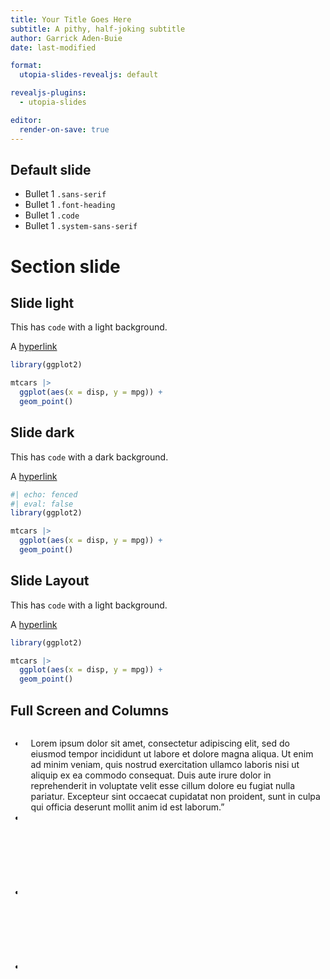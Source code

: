 ```yaml
---
title: Your Title Goes Here
subtitle: A pithy, half-joking subtitle
author: Garrick Aden-Buie
date: last-modified

format:
  utopia-slides-revealjs: default

revealjs-plugins:
  - utopia-slides

editor:
  render-on-save: true
---
```


## Default slide

- [Bullet 1]{.sans-serif} `.sans-serif`
- [Bullet 1]{.font-heading} `.font-heading`
- [Bullet 1]{.code} `.code`
- [Bullet 1]{.system-sans-serif} `.system-sans-serif`

# Section slide {.middle}

## Slide light

This has `code` with a light background.

A [hyperlink](https://posit.co)

```r
library(ggplot2)

mtcars |> 
  ggplot(aes(x = disp, y = mpg)) +
  geom_point()
```

## Slide dark {background-color="#17212B"}

This has `code` with a dark background.

A [hyperlink](https://posit.co)


```r
#| echo: fenced
#| eval: false
library(ggplot2)

mtcars |> 
  ggplot(aes(x = disp, y = mpg)) +
  geom_point()
```

## Slide Layout {background-size="contain"}

This has `code` with a light background.

A [hyperlink](https://posit.co)

```r
library(ggplot2)

mtcars |> 
  ggplot(aes(x = disp, y = mpg)) +
  geom_point()
```

## Full Screen and Columns {background-image="https://picsum.photos/900/600" background-size="cover" style="--slide-color: white"}

::: {.columns}
::: column
- Bullet 1
- Bullet 1
- Bullet 1
- Bullet 1
:::

::: column
Lorem ipsum dolor sit amet, consectetur adipiscing elit, sed do eiusmod tempor incididunt ut labore et dolore magna aliqua. Ut enim ad minim veniam, quis nostrud exercitation ullamco laboris nisi ut aliquip ex ea commodo consequat. Duis aute irure dolor in reprehenderit in voluptate velit esse cillum dolore eu fugiat nulla pariatur. Excepteur sint occaecat cupidatat non proident, sunt in culpa qui officia deserunt mollit anim id est laborum."
:::
:::
